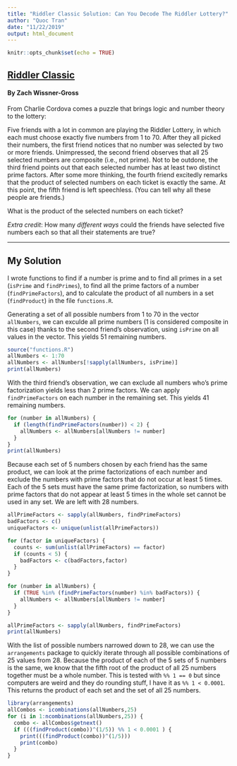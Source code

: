 ```yaml
---
title: "Riddler Classic Solution: Can You Decode The Riddler Lottery?"
author: "Quoc Tran"
date: "11/22/2019"
output: html_document
---
```


```r
knitr::opts_chunk$set(echo = TRUE)
```

## [Riddler Classic](https://fivethirtyeight.com/features/can-you-decode-the-riddler-lottery/)

#### By Zach Wissner-Gross

From Charlie Cordova comes a puzzle that brings logic and number theory to the lottery:

Five friends with a lot in common are playing the Riddler Lottery, in which each must choose exactly five numbers from 1 to 70. After they all picked their numbers, the first friend notices that no number was selected by two or more friends. Unimpressed, the second friend observes that all 25 selected numbers are composite (i.e., not prime). Not to be outdone, the third friend points out that each selected number has at least two distinct prime factors. After some more thinking, the fourth friend excitedly remarks that the product of selected numbers on each ticket is exactly the same. At this point, the fifth friend is left speechless. (You can tell why all these people are friends.)

What is the product of the selected numbers on each ticket?

*Extra credit*: How many *different ways* could the friends have selected five numbers each so that all their statements are true?

***

## My Solution

I wrote functions to find if a number is prime and to find all primes in a set (`isPrime` and `findPrimes`), to find all the prime factors of a number (`findPrimeFactors`), and to calculate the product of all numbers in a set (`findProduct`) in the file `functions.R`.

Generating a set of all possible numbers from 1 to 70 in the vector `allNumbers`, we can exculde all prime numbers (1 is considered composite in this case) thanks to the second friend's observation, using `isPrime` on all values in the vector. This yields 51 remaining numbers.

```r
source("functions.R")
allNumbers <- 1:70
allNumbers <- allNumbers[!sapply(allNumbers, isPrime)]
print(allNumbers)
```

With the third friend's observation, we can exclude all numbers who's prime factorization yields less than 2 prime factors. We can apply `findPrimeFactors` on each number in the remaining set. This yields 41 remaining numbers.

```r
for (number in allNumbers) {
  if (length(findPrimeFactors(number)) < 2) {
    allNumbers <- allNumbers[allNumbers != number]
  }
}
print(allNumbers)
```

Because each set of 5 numbers chosen by each friend has the same product, we can look at the prime factorizations of each number and exclude the numbers with prime factors that do not occur at least 5 times. Each of the 5 sets must have the same prime factorization, so numbers with prime factors that do not appear at least 5 times in the whole set cannot be used in any set. We are left with 28 numbers.

```r
allPrimeFactors <- sapply(allNumbers, findPrimeFactors)
badFactors <- c()
uniqueFactors <- unique(unlist(allPrimeFactors))

for (factor in uniqueFactors) {
  counts <- sum(unlist(allPrimeFactors) == factor)
  if (counts < 5) {
    badFactors <- c(badFactors,factor)
  }
}

for (number in allNumbers) {
  if (TRUE %in% (findPrimeFactors(number) %in% badFactors)) {
    allNumbers <- allNumbers[allNumbers != number]
  }
}

allPrimeFactors <- sapply(allNumbers, findPrimeFactors)
print(allNumbers)
```

With the list of possible numbers narrowed down to 28, we can use the `arrangements` package to quickly iterate through all possible combinations of 25 values from 28. Because the product of each of the 5 sets of 5 numbers is the same, we know that the fifth root of the product of all 25 numbers together must be a whole number. This is tested with `%% 1 == 0` but since computers are weird and they do rounding stuff, I have it as `%% 1 < 0.0001`. This returns the product of each set and the set of all 25 numbers.

```r
library(arrangements)
allCombos <- icombinations(allNumbers,25)
for (i in 1:ncombinations(allNumbers,25)) {
  combo <- allCombos$getnext()
  if (((findProduct(combo))^(1/5)) %% 1 < 0.0001 ) {
    print(((findProduct(combo))^(1/5)))
    print(combo)
  }
}
```